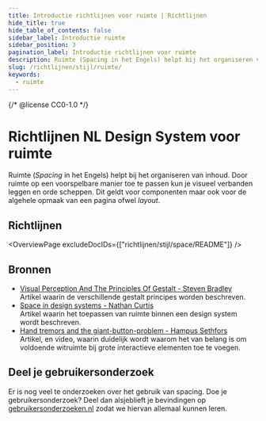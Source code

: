 ```yaml
---
title: Introductie richtlijnen voor ruimte | Richtlijnen
hide_title: true
hide_table_of_contents: false
sidebar_label: Introductie ruimte
sidebar_position: 3
pagination_label: Introductie richtlijnen voor ruimte
description: Ruimte (Spacing in het Engels) helpt bij het organiseren van inhoud. Door ruimte op een voorspelbare manier toe te passen kun je visueel verbanden leggen en orde scheppen.
slug: /richtlijnen/stijl/ruimte/
keywords:
  - ruimte
---
```


{/* @license CC0-1.0 */}


# Richtlijnen NL Design System voor ruimte

Ruimte (_Spacing_ in het Engels) helpt bij het organiseren van inhoud. Door ruimte op een voorspelbare manier toe te passen kun je visueel verbanden leggen en orde scheppen. Dit geldt voor componenten maar ook voor de algehele opmaak van een pagina ofwel _layout_.

## Richtlijnen

<OverviewPage excludeDocIDs={["richtlijnen/stijl/space/README"]} />

## Bronnen

- [Visual Perception And The Principles Of Gestalt - Steven Bradley](https://www.smashingmagazine.com/2014/03/design-principles-visual-perception-and-the-principles-of-gestalt/)<br/>
  Artikel waarin de verschillende gestalt principes worden beschreven.
- [Space in design systems - Nathan Curtis](https://medium.com/eightshapes-llc/space-in-design-systems-188bcbae0d62)<br/>
  Artikel waarin het toepassen van ruimte binnen een design system wordt beschreven.
- [Hand tremors and the giant-button-problem - Hampus Sethfors](https://axesslab.com/hand-tremors/)<br/>
  Artikel, en video, waarin duidelijk wordt waarom het van belang is om voldoende witruimte bij grote interactieve elementen toe te voegen.

## Deel je gebruikersonderzoek

Er is nog veel te onderzoeken over het gebruik van spacing. Doe je gebruikersonderzoek? Deel dan alsjeblieft je bevindingen op [gebruikersonderzoeken.nl](http://gebruikersonderzoeken.nl/) zodat we hiervan allemaal kunnen leren.

<FooterInfo />

